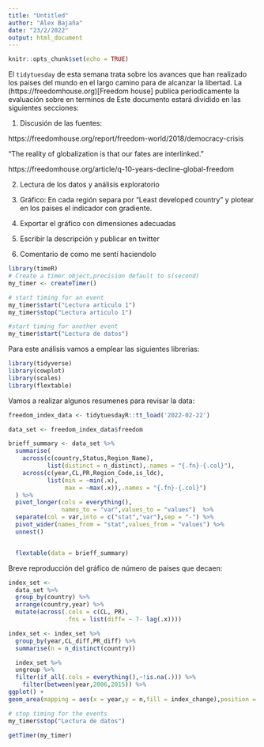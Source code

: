 ```yaml
---
title: "Untitled"
author: "Alex Bajaña"
date: "23/2/2022"
output: html_document
---
```


```r
knitr::opts_chunk$set(echo = TRUE)
```

El `tidytuesday` de esta semana trata sobre los avances que han realizado los paises del mundo en el largo camino para de alcanzar la libertad. La (https://freedomhouse.org)[Freedom house] publica periodicamente la evaluación sobre en terminos de   Este documento estará dividido en las siguientes secciones:

1. Discusión de las fuentes:

https://freedomhouse.org/report/freedom-world/2018/democracy-crisis

"The reality of globalization is that our fates are interlinked."

https://freedomhouse.org/article/q-10-years-decline-global-freedom

2. Lectura de los datos y análisis exploratorio

3. Gráfico: En cada región separa por "Least developed country" y plotear en los paises el indicador con gradiente.

4. Exportar el gráfico con dimensiones adecuadas 

5. Escribir la descripción y publicar en twitter

6. Comentario de como me sentí haciendolo

```r
library(timeR)
# Create a timer object,precision default to s(second)
my_timer <- createTimer()

# start timing for an event
my_timer$start("Lectura articulo 1")
my_timer$stop("Lectura articulo 1")

#start timing for another event
my_timer$start("Lectura de datos")
```

Para este análisis vamos a emplear las siguientes librerias:

```r

library(tidyverse)
library(cowplot)
library(scales)
library(flextable)

```
Vamos a realizar algunos resumenes para revisar la data:

```r

freedom_index_data <- tidytuesdayR::tt_load('2022-02-22')

data_set <- freedom_index_data$freedom

brieff_summary <- data_set %>% 
  summarise(
    across(c(country,Status,Region_Name),
           list(distinct = n_distinct),.names = "{.fn}-{.col}"),
    across(c(year,CL,PR,Region_Code,is_ldc),
           list(min = ~min(.x),
                max = ~max(.x)),.names = "{.fn}-{.col}")
  ) %>% 
  pivot_longer(cols = everything(),
               names_to = "var",values_to = "values")  %>% 
  separate(col = var,into = c("stat","var"),sep = "-") %>% 
  pivot_wider(names_from = "stat",values_from = "values") %>% 
  unnest()


  flextable(data = brieff_summary)

```


Breve reproducción del gráfico de número de paises que decaen:
```r


index_set <- 
  data_set %>% 
  group_by(country) %>% 
  arrange(country,year) %>% 
  mutate(across(.cols = c(CL, PR),
                .fns = list(diff= ~ 7- lag(.x))))  

index_set <- index_set %>% 
  group_by(year,CL_diff,PR_diff) %>% 
  summarise(n = n_distinct(country))

  index_set %>% 
  ungroup %>% 
  filter(if_all(.cols = everything(),~!is.na(.))) %>%
    filter(between(year,2006,2015)) %>% 
ggplot() +
geom_area(mapping = aes(x = year,y = n,fill = index_change),position = "dodge",alpha = 0.6)  

# stop timing for the events
my_timer$stop("Lectura de datos")

getTimer(my_timer)
```


